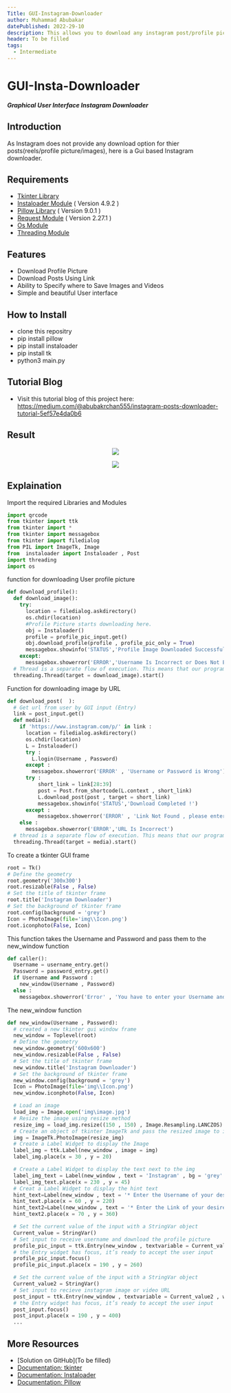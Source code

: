 ```yaml
---
Title: GUI-Instagram-Downloader
author: Muhammad Abubakar
datePublished: 2022-29-10
description: This allows you to download any instagram post/profile picture.
header: To be filled
tags:
  - Intermediate
---
```

# GUI-Insta-Downloader

**_Graphical User Interface Instagram Downloader_**

## Introduction
<p>As Instagram does not provide any download option for thier posts(reels/profile picture/images), here is a
 Gui based Instagram downloader.<p>

## Requirements
- <a href='https://docs.python.org/3/library/tkinter.html'>Tkinter Library</a>
- <a href='https://instaloader.github.io/'>Instaloader Module</a><span>  ( Version 4.9.2 )</span>
- <a href='https://pillow.readthedocs.io/'>Pillow Library</a><span>  ( Version 9.0.1 )</span>
- <a href='https://docs.python-requests.org/'>Request Module</a><span>  ( Version 2.27.1 )</span>
- <a href='https://docs.python.org/3/library/os.html'>Os Module</a>
- <a href='https://docs.python.org/3/library/threading.html'>Threading Module</a>

## Features
- Download Profile Picture 
- Download Posts Using Link
- Ability to Specify where to Save Images and Videos
- Simple and beautiful User interface

## How to Install 
- clone this repositry
- pip install pillow
- pip install instaloader
- pip install tk
- python3 main.py
   
## Tutorial Blog
- Visit this tutorial blog of this project here: https://medium.com/@abubakrchan555/instagram-posts-downloader-tutorial-5ef57e4da0b6

## Result
<p align="center">
  <img src="https://github.com/Arone-S-G-H/GUI-Insta-Downloader/blob/main/Result/Instagram%20Downloader.png">
</p>
<p align="center">
  <img src="https://github.com/Arone-S-G-H/GUI-Insta-Downloader/blob/main/Result/Instagram%20Downloader%202.png">
</p>

## Explaination
<p> Import the required Libraries and Modules </P>

```py
import qrcode
from tkinter import ttk
from tkinter import *
from tkinter import messagebox
from tkinter import filedialog
from PIL import ImageTk, Image
from  instaloader import Instaloader , Post
import threading
import os
```
  
<p>function for downloading User profile picture </p>


```py
def download_profile():
  def download_image():
    try:
      location = filedialog.askdirectory()
      os.chdir(location)
      #Profile Picture starts downloading here.
      obj = Instaloader()
      profile = profile_pic_input.get()
      obj.download_profile(profile , profile_pic_only = True)
      messagebox.showinfo('STATUS','Profile Image Downloaded Successfully')
    except:
      messagebox.showerror('ERROR','Username Is Incorrect or Does Not Exist')
  # Thread is a separate flow of execution. This means that our program will have two things happening at once
  threading.Thread(target = download_image).start()
```

<p> Function for downloading image by URL</P>


```py
def download_post(  ):
  # Get url from user by GUI input (Entry)
  link = post_input.get()
  def media():
    if 'https://www.instagram.com/p/' in link :
      location = filedialog.askdirectory()
      os.chdir(location)
      L = Instaloader()
      try :
        L.login(Username , Password)
      except :
        messagebox.showerror('ERROR' , 'Username or Password is Wrong')
      try :
          short_link = link[28:39]
          post = Post.from_shortcode(L.context , short_link)
          L.download_post(post , target = short_link)
          messagebox.showinfo('STATUS','Download Completed !')
      except :
          messagebox.showerror('ERROR' , 'Link Not Found , please enter the link of the image')
    else :
      messagebox.showerror('ERROR','URL Is Incorrect')
  # thread is a separate flow of execution. This means that our program will have two things happening at once
  threading.Thread(target = media).start()
```


<p> To create a tkinter GUI frame</p>



```py
root = Tk()
# Define the geometry
root.geometry('300x300')
root.resizable(False , False)
# Set the title of tkinter frame
root.title('Instagram Downloader')
# Set the background of tkinter frame
root.config(background = 'grey')
Icon = PhotoImage(file='img\\Icon.png')
root.iconphoto(False, Icon)
```


This function takes the Username and Password and pass them to the new_window function 


```py
def caller():
  Username = username_entry.get()
  Password = password_entry.get()
  if Username and Password :
    new_window(Username , Password)
  else :
    messagebox.showerror('Error' , 'You have to enter your Username and Password')
```

  The new_window function
  
  
```py
def new_window(Username , Password):
  # created a new tkinter gui window frame
  new_window = Toplevel(root)
  # Define the geometry
  new_window.geometry('600x600')
  new_window.resizable(False , False)
  # Set the title of tkinter frame
  new_window.title('Instagram Downloader')
  # Set the background of tkinter frame
  new_window.config(background = 'grey')
  Icon = PhotoImage(file='img\\Icon.png')
  new_window.iconphoto(False, Icon)

  # Load an image
  load_img = Image.open('img\image.jpg')
  # Resize the image using resize method
  resize_img = load_img.resize((150 , 150) , Image.Resampling.LANCZOS)
  # Create an object of tkinter ImageTk and pass the resized image to it
  img = ImageTk.PhotoImage(resize_img)
  # Create a Label Widget to display the Image
  label_img = ttk.Label(new_window , image = img)
  label_img.place(x = 30 , y = 20)

  # Create a Label Widget to display the text next to the img
  label_img_text = Label(new_window , text = 'Instagram' , bg = 'grey' , fg = 'white' , font = ('Calibri' , 50 , 'bold'))
  label_img_text.place(x = 230 , y = 45)
  # Creat a Label Widget to display the hint text
  hint_text=Label(new_window , text = '* Enter the Username of your desired account in below to download profile picture *' , bg = 'grey' , fg = 'yellow' , font = ('Calibri' , 10))
  hint_text.place(x = 60 , y = 220)
  hint_text2=Label(new_window , text = '* Enter the Link of your desire Image from instagram in below to download it *' , bg = 'grey' , fg = 'yellow' , font = ('Calibri' , 10))
  hint_text2.place(x = 70 , y = 360)

  # Set the current value of the input with a StringVar object
  Current_value = StringVar()
  # Set input to receive username and download the profile picture
  profile_pic_input = ttk.Entry(new_window , textvariable = Current_value , width = 35)
  # the Entry widget has focus, it’s ready to accept the user input
  profile_pic_input.focus()
  profile_pic_input.place(x = 190 , y = 260)

  # Set the current value of the input with a StringVar object
  Current_value2 = StringVar()
  # Set input to recieve instagram image or video URL
  post_input = ttk.Entry(new_window , textvariable = Current_value2 , width = 35)
  # the Entry widget has focus, it’s ready to accept the user input
  post_input.focus()
  post_input.place(x = 190 , y = 400)
  ...
```





## More Resources

- [Solution on GitHub](To be filled)
- [Documentation: tkinter](https://docs.python.org/3/library/tkinter.html)
- [Documentation: Instaloader](https://instaloader.github.io)
- [Documentation: Pillow](https://pypi.org/project/Pillow/)




